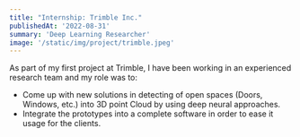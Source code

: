 ```yaml
---
title: "Internship: Trimble Inc."
publishedAt: '2022-08-31'
summary: 'Deep Learning Researcher'
image: '/static/img/project/trimble.jpeg'
---
```

As part of my first project at Trimble, I have been working in an experienced research team and my role was to:

- Come up with new solutions in detecting of open spaces (Doors, Windows, etc.) into 3D point Cloud by using deep neural approaches.
- Integrate the prototypes into a complete software in order to ease it usage for the clients.
